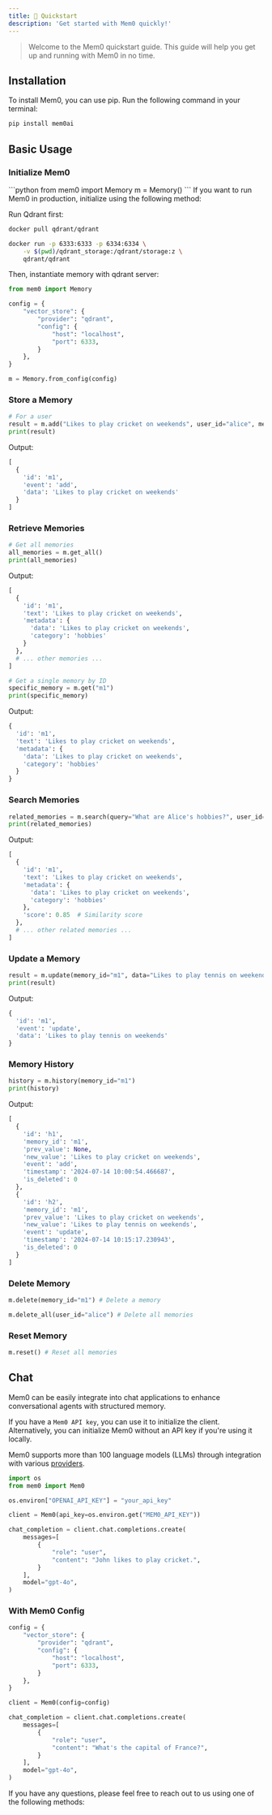 ```yaml
---
title: 🚀 Quickstart
description: 'Get started with Mem0 quickly!'
---
```


> Welcome to the Mem0 quickstart guide. This guide will help you get up and running with Mem0 in no time.

## Installation

To install Mem0, you can use pip. Run the following command in your terminal:

```bash
pip install mem0ai
```

## Basic Usage

### Initialize Mem0

<Tabs>
  <Tab title="Basic">
```python
from mem0 import Memory
m = Memory()
```
  </Tab>
  <Tab title="Advanced">
If you want to run Mem0 in production, initialize using the following method:

Run Qdrant first:

```bash
docker pull qdrant/qdrant

docker run -p 6333:6333 -p 6334:6334 \
    -v $(pwd)/qdrant_storage:/qdrant/storage:z \
    qdrant/qdrant
```

Then, instantiate memory with qdrant server:

```python
from mem0 import Memory

config = {
    "vector_store": {
        "provider": "qdrant",
        "config": {
            "host": "localhost",
            "port": 6333,
        }
    },
}

m = Memory.from_config(config)
```
  </Tab>
</Tabs>


### Store a Memory

```python
# For a user
result = m.add("Likes to play cricket on weekends", user_id="alice", metadata={"category": "hobbies"})
print(result)
```

Output:
```python
[
  {
    'id': 'm1',
    'event': 'add',
    'data': 'Likes to play cricket on weekends'
  }
]
```

### Retrieve Memories

```python
# Get all memories
all_memories = m.get_all()
print(all_memories)
```

Output:

```python
[
  {
    'id': 'm1',
    'text': 'Likes to play cricket on weekends',
    'metadata': {
      'data': 'Likes to play cricket on weekends',
      'category': 'hobbies'
    }
  },
  # ... other memories ...
]
```

```python
# Get a single memory by ID
specific_memory = m.get("m1")
print(specific_memory)
```

Output:
```python
{
  'id': 'm1',
  'text': 'Likes to play cricket on weekends',
  'metadata': {
    'data': 'Likes to play cricket on weekends',
    'category': 'hobbies'
  }
}
```

### Search Memories

```python
related_memories = m.search(query="What are Alice's hobbies?", user_id="alice")
print(related_memories)
```

Output:

```python
[
  {
    'id': 'm1',
    'text': 'Likes to play cricket on weekends',
    'metadata': {
      'data': 'Likes to play cricket on weekends',
      'category': 'hobbies'
    },
    'score': 0.85  # Similarity score
  },
  # ... other related memories ...
]
```

### Update a Memory

```python
result = m.update(memory_id="m1", data="Likes to play tennis on weekends")
print(result)
```

Output:

```python
{
  'id': 'm1',
  'event': 'update',
  'data': 'Likes to play tennis on weekends'
}
```

### Memory History

```python
history = m.history(memory_id="m1")
print(history)
```
Output:
```python
[
  {
    'id': 'h1',
    'memory_id': 'm1',
    'prev_value': None,
    'new_value': 'Likes to play cricket on weekends',
    'event': 'add',
    'timestamp': '2024-07-14 10:00:54.466687',
    'is_deleted': 0
  },
  {
    'id': 'h2',
    'memory_id': 'm1',
    'prev_value': 'Likes to play cricket on weekends',
    'new_value': 'Likes to play tennis on weekends',
    'event': 'update',
    'timestamp': '2024-07-14 10:15:17.230943',
    'is_deleted': 0
  }
]
```

### Delete Memory

```python
m.delete(memory_id="m1") # Delete a memory

m.delete_all(user_id="alice") # Delete all memories
```

### Reset Memory

```python
m.reset() # Reset all memories
```

## Chat

Mem0 can be easily integrate into chat applications to enhance conversational agents with structured memory. 

If you have a `Mem0 API key`, you can use it to initialize the client. Alternatively, you can initialize Mem0 without an API key if you're using it locally.

Mem0 supports more than 100 language models (LLMs) through integration with various [providers](https://litellm.vercel.app/docs/providers).

```python
import os
from mem0 import Mem0

os.environ["OPENAI_API_KEY"] = "your_api_key"

client = Mem0(api_key=os.environ.get("MEM0_API_KEY"))

chat_completion = client.chat.completions.create(
    messages=[
        {
            "role": "user",
            "content": "John likes to play cricket.",
        }
    ],
    model="gpt-4o",
)
```

### With Mem0 Config

```python
config = {
    "vector_store": {
        "provider": "qdrant",
        "config": {
            "host": "localhost",
            "port": 6333,
        }
    },
}

client = Mem0(config=config)

chat_completion = client.chat.completions.create(
    messages=[
        {
            "role": "user",
            "content": "What's the capital of France?",
        }
    ],
    model="gpt-4o",
)
```

If you have any questions, please feel free to reach out to us using one of the following methods:

<Snippet file="get-help.mdx" />